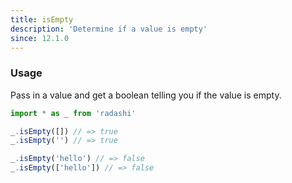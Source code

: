 ```yaml
---
title: isEmpty
description: 'Determine if a value is empty'
since: 12.1.0
---
```


### Usage

Pass in a value and get a boolean telling you if the value is empty.

```ts
import * as _ from 'radashi'

_.isEmpty([]) // => true
_.isEmpty('') // => true

_.isEmpty('hello') // => false
_.isEmpty(['hello']) // => false
```
